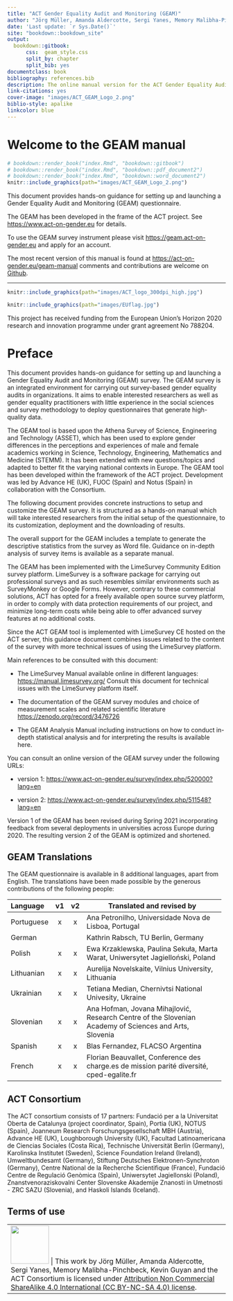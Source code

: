 ```yaml
---
title: "ACT Gender Equality Audit and Monitoring (GEAM)"
author: "Jörg Müller, Amanda Aldercotte, Sergi Yanes, Memory Malibha-Pinchbeck, Kevin Guyan"
date: 'Last update: `r Sys.Date()`'
site: "bookdown::bookdown_site"   
output:
  bookdown::gitbook:
      css:  geam_style.css
      split_by: chapter
      split_bib: yes
documentclass: book
bibliography: references.bib
description: The online manual version for the ACT Gender Equality Audit and Monitoring(GEAM) tool.
link-citations: yes
cover-image: "images/ACT_GEAM_Logo_2.png"
biblio-style: apalike
linkcolor: blue
---
```


# Welcome to the GEAM manual {.unnumbered}

```r
# bookdown::render_book("index.Rmd", "bookdown::gitbook")
# bookdown::render_book("index.Rmd", "bookdown::pdf_document2")
# bookdown::render_book("index.Rmd", "bookdown::word_document2")
knitr::include_graphics(path="images/ACT_GEAM_Logo_2.png")
```

This document provides hands-on guidance for setting up and launching a Gender Equality Audit and Monitoring (GEAM) questionnaire.

The GEAM has been developed in the frame of the ACT project. See <https://www.act-on-gender.eu> for details.

To use the GEAM survey instrument please visit <https://geam.act-on-gender.eu> and apply for an account.

The most recent version of this manual is found at <https://act-on-gender.eu/geam-manual> comments and contributions are welcome on [Github](https://github.com/actongender/geam-manual).



------------------------------------------------------------------------



```r
knitr::include_graphics(path="images/ACT_logo_300dpi_high.jpg")
```



```r
knitr::include_graphics(path="images/EUflag.jpg")
```

This project has received funding from the European Union's Horizon 2020 research and innovation programme under grant agreement No 788204.


# Preface {.unnumbered}

This document provides hands-on guidance for setting up and launching a Gender Equality Audit and Monitoring (GEAM) survey. The GEAM survey is an integrated environment for carrying out survey-based gender equality audits in organizations. It aims to enable interested researchers as well as gender equality practitioners with little experience in the social sciences and survey methodology to deploy questionnaires that generate high-quality data.

The GEAM tool is based upon the Athena Survey of Science, Engineering and Technology (ASSET), which has been used to explore gender differences in the perceptions and experiences of male and female academics working in Science, Technology, Engineering, Mathematics and Medicine (STEMM). It has been extended with new questions/topics and adapted to better fit the varying national contexts in Europe. The GEAM tool has been developed within the framework of the ACT project. Development was led by Advance HE (UK), FUOC (Spain) and Notus (Spain) in collaboration with the Consortium.

The following document provides concrete instructions to setup and customize the GEAM survey. It is structured as a hands-on manual which will take interested researchers from the initial setup of the questionnaire, to its customization, deployment and the downloading of results.

The overall support for the GEAM includes a template to generate the descriptive statistics from the survey as Word file. Guidance on in-depth analysis of survey items is available as a separate manual.

The GEAM has been implemented with the LimeSurvey Community Edition survey platform. LimeSurvey is a software package for carrying out professional surveys and as such resembles similar environments such as SurveyMonkey or Google Forms. However, contrary to these commercial solutions, ACT has opted for a freely available open source survey platform, in order to comply with data protection requirements of our project, and minimize long-term costs while being able to offer advanced survey features at no additional costs.

Since the ACT GEAM tool is implemented with LimeSurvey CE hosted on the ACT server, this guidance document combines issues related to the content of the survey with more technical issues of using the LimeSurvey platform.

Main references to be consulted with this document:

-   The LimeSurvey Manual available online in different languages: <https://manual.limesurvey.org/> Consult this document for technical issues with the LimeSurvey platform itself.

-   The documentation of the GEAM survey modules and choice of measurement scales and related scientific literature <https://zenodo.org/record/3476726>

-   The GEAM Analysis Manual including instructions on how to conduct in-depth statistical analysis and for interpreting the results is available here.

You can consult an online version of the GEAM survey under the following URLs:

-   version 1: <https://www.act-on-gender.eu/survey/index.php/520000?lang=en>

-   version 2: <https://www.act-on-gender.eu/survey/index.php/511548?lang=en>

Version 1 of the GEAM has been revised during Spring 2021 incorporating feedback from several deployments in universities across Europe during 2020. The resulting version 2 of the GEAM is optimized and shortened.

## GEAM Translations {.unnumbered}

The GEAM questionnaire is available in 8 additional languages, apart from English. The translations have been made possible by the generous contributions of the following people:

+------------+----+----+--------------------------------------------------------------------------------------------------------+
| Language   | v1 | v2 | Translated and revised by                                                                              |
+:===========+:==:+:==:+========================================================================================================+
| Portuguese | x  | x  | Ana Petronilho, Universidade Nova de Lisboa, Portugal                                                  |
+------------+----+----+--------------------------------------------------------------------------------------------------------+
| German     |    |    | Kathrin Rabsch, TU Berlin, Germany                                                                     |
+------------+----+----+--------------------------------------------------------------------------------------------------------+
| Polish     | x  | x  | Ewa Krzaklewska, Paulina Sekuła, Marta Warat, Uniwersytet Jagielloński, Poland                         |
+------------+----+----+--------------------------------------------------------------------------------------------------------+
| Lithuanian | x  | x  | Aurelija Novelskaite, Vilnius University, Lithuania                                                    |
+------------+----+----+--------------------------------------------------------------------------------------------------------+
| Ukrainian  | x  | x  | Tetiana Median, Chernivtsi National Univesity, Ukraine                                                 |
+------------+----+----+--------------------------------------------------------------------------------------------------------+
| Slovenian  | x  | x  | Ana Hofman, Jovana Mihajlović, Research Centre of the Slovenian Academy of Sciences and Arts, Slovenia |
+------------+----+----+--------------------------------------------------------------------------------------------------------+
| Spanish    | x  | x  | Blas Fernandez, FLACSO Argentina                                                                       |
+------------+----+----+--------------------------------------------------------------------------------------------------------+
| French     | x  | x  | Florian Beauvallet, Conference des charge.es de mission parité diversité, cped-egalite.fr              |
+------------+----+----+--------------------------------------------------------------------------------------------------------+

## ACT Consortium {.unnumbered}

The ACT consortium consists of 17 partners: Fundació per a la Universitat Oberta de Catalunya (project coordinator, Spain), Portia (UK), NOTUS (Spain), Joanneum Research Forschungsgesellschaft MBH (Austria), Advance HE (UK), Loughborough University (UK), Facultad Latinoamericana de Ciencias Sociales (Costa Rica), Technische Universität Berlin (Germany), Karolinska Institutet (Sweden), Science Foundation Ireland (Ireland), Umweltbundesamt (Germany), Stiftung Deutsches Elektronen-Synchroton (Germany), Centre National de la Recherche Scientifique (France), Fundació Centre de Regulació Genòmica (Spain), Uniwersytet Jagiellonski (Poland), Znanstvenoraziskovalni Center Slovenske Akademije Znanosti in Umetnosti - ZRC SAZU (Slovenia), and Haskoli Islands (Iceland).

## Terms of use {.unnumbered}



+--------------------------------------------+----------------------------------------------------------------------------------------------------------------------------------------------------------------------------------------------------------------------------------------------------------------+
| ![](images/ccommons88x31.png){width="88"} | This work by Jörg Müller, Amanda Aldercotte, Sergi Yanes, Memory Malibha-Pinchbeck, Kevin Guyan and the ACT Consortium is licensed under [Attribution Non Commercial ShareAlike 4.0 International (CC BY-NC-SA 4.0) license](https://creativecommons.org/licenses/by-nc-sa/4.0/). |
+--------------------------------------------+----------------------------------------------------------------------------------------------------------------------------------------------------------------------------------------------------------------------------------------------------------------+


